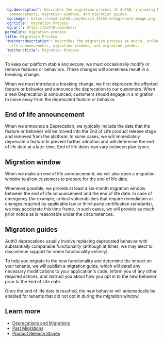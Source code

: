 ---
'og:description': Describes the migration process at Auth0, including End of Life
  announcements, migration windows, and migration guides.
'og:image': https://cdn2.auth0.com/docs/1.14553.0/img/share-image.png
'og:title': Migration Process
'og:url': https://auth0.com/docs/
permalink: migration-process
title: Migration Process
'twitter:description': Describes the migration process at Auth0, including End of
  Life announcements, migration windows, and migration guides.
'twitter:title': Migration Process
---
To keep our platform stable and secure, we must occasionally modify or remove features or behaviors. These changes will sometimes result in a breaking change.

When we must introduce a breaking change, we first deprecate the affected feature or behavior and announce the deprecation to our customers. When a new Deprecation is announced, customers should engage in a migration to move away from the deprecated feature or behavior.

## End of life announcement

When we announce a Deprecation, we typically include the date that the feature or behavior will be moved into the End of Life <Tooltip tip="Product Release Stages: Phases that describe how Auth0 stages, releases, and retires product functionality." cta="View Glossary" href="/docs/glossary?term=product+release+stage">product release stage</Tooltip> and removed from the platform. In some cases, we will immediately deprecate a feature to prevent further adoption and will determine the end of life date at a later time. End of life dates can vary between plan types.

## Migration window

When we make an end of life announcement, we will also open a migration window to allow customers to prepare for the end of life date.

Whenever possible, we provide at least a six-month migration window between the end of life announcement and the end of life date. In case of emergency (for example, critical vulnerabilities that require remediation or changes required by applicable law or third-party certification standards), we may accelerate this time frame. In such cases, we will provide as much prior notice as is reasonable under the circumstances.

## Migration guides

Auth0 deprecations usually involve replacing deprecated behavior with substantially comparable functionality (although at times, we may elect to discontinue support for some functionality entirely).

To help you migrate to the new functionality and determine the impact on your tenants, we will publish a migration guide, which will detail any necessary modifications to your application's code, inform you of any other required actions, and instruct you about how you opt in to the new behavior prior to the End of Life date.

Once the end of life date is reached, the new behavior will automatically be enabled for tenants that did not opt in during the migration window.

## Learn more

* [Deprecations and Migrations](/docs/troubleshoot/product-lifecycle/deprecations-and-migrations)
* [Past Migrations](/docs/troubleshoot/product-lifecycle/past-migrations)
* [Product Release Stages](/docs/troubleshoot/product-lifecycle/product-release-stages)